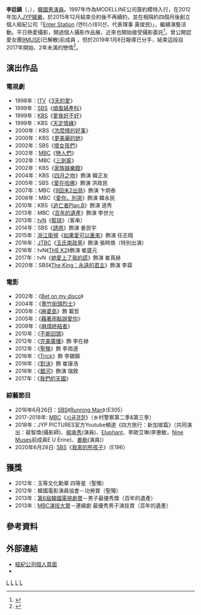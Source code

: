 {{藝人
| 姓名 = 李廷鎮
| 類型 = 男演員
| 圖片 = (특별수사 사형수의 편지) 셀럽 엄지척 영상 이정진 12s.jpg
| 圖片尺寸 = 250px
| 外文名 = 이정진
| 外文 = ko
| 羅馬拼音 = Lee Jung Jin
| 國籍 = {{KOR}}
| 出生日期 = {{birth_date_and_age|1978|5|25}}
| 出生地點 = {{KOR}}
| 職業 = [[演員|演員]]、[[攝影師|攝影師]]
| 語言 = [[韓語|韓語]]、[[英語|英語]]
| 教育程度 = [[建國大學|建國大學]]園藝學系畢業<br />[[漢陽大學|漢陽大學]]戲劇電影學系
| 出道日期 = 1997年
| 經紀公司 = [https://enterstation.modoo.at/ Enter Station] (2015-至今)
}}

'''李廷鎮'''（{{lang-ko|이정진}}，{{bd|1978年|5月25日|catIdx=L李}}），[[韓國|韓國]][[男演員|男演員]]。1997年作為MODELLINE公司簽約模特入行，在2012年加入[[JYP娛樂|JYP娛樂]]，於2015年12月結束合約後不再續約，並在相隔約四個月後創立個人經紀公司「[https://enterstation.modoo.at/ Enter Station] {{Wayback|url=https://enterstation.modoo.at/ |date=20210121102505 }} (엔터스테이션，代表理事 黃俊民)」，繼續演藝活動。平日熱愛攝影，開過個人攝影作品展，近來也開始接受攝影委託<ref>{{Cite web|url=http://ent.ltn.com.tw/news/breakingnews/1734677|title=（圖多）TWICE子瑜仙氣逼人女友照 原來是他拍的！ - 自由娛樂|accessdate=2016-08-30|last=自由娛樂|work=ent.ltn.com.tw|archive-date=2019-12-02|archive-url=https://web.archive.org/web/20191202083644/https://ent.ltn.com.tw/news/breakingnews/1734677|dead-url=no}}</ref>。曾公開認愛女團[[Nine_Muses|9MUSE]](已解散)前成員 {{link-ko|E U Erine|이유애린}}，但於2019年1月8日報導已分手，結束這段自2017年開始、2年未滿的戀情<ref>{{Cite web|url=https://entertain.naver.com/ranking/read?oid=421&aid=0003926294|title=[공식입장] 이정진 측 "이유애린과 결별, 좋은 선후배로 남기로"|accessdate=2019-04-08}}</ref>。

== 演出作品 ==
=== 電視劇 ===
*1998年：[[ITV|ITV]]《[[3天的愛|3天的愛]]》
*1999年：[[SBS株式會社|SBS]]《[[順風婦產科|順風婦產科]]》
*1999年：[[韓國放送公社|KBS]]《[[愛我好不好|愛我好不好]]》
*1999年：KBS《[[天定情緣|天定情緣]]》
*2000年：KBS《[[怎麼樣的好事|怎麼樣的好事]]》
*2000年：KBS《[[更美麗的她|更美麗的她]]》
*2002年：SBS《[[壞女孩們|壞女孩們]]》
*2002年：[[文化廣播_(韓國)|MBC]]《[[戀人們_(韓國電視劇)|戀人們]]》
*2002年：MBC《[[三劍客_(2002年電視劇)|三劍客]]》
*2002年：KBS《[[家族娛樂館|家族娛樂館]]》
*2004年：KBS《[[四月之吻|四月之吻]]》飾演 韓正友
*2005年：SBS《[[愛在哈佛|愛在哈佛]]》飾演 洪政民
*2007年：MBC《[[9回末2出局|9回末2出局]]》飾演 卞炯泰
*2008年：MBC《[[愛你，別哭|愛你，別哭]]》飾演 韓永民
*2010年：KBS《[[逃亡者Plan.B|逃亡者Plan.B]]》飾演 道秀
*2013年：MBC《[[百年的遺產|百年的遺產]]》飾演 李世允
*2013年：[[TVN|tvN]]《[[籃球_(電視劇)|籃球]]》（客串）
*2014年：SBS《[[誘惑_(韓國電視劇)|誘惑]]》飾演 姜民宇
*2015年：[[浙江衛視|浙江衛視]]《[[如果愛可以重來|如果愛可以重來]]》飾演 任志翔
*2016年：[[JTBC|JTBC]]《[[玉氏南政基|玉氏南政基]]》飾演 張時煥（特別出演）
*2016年：tvN《[[THE_K2|THE K2]]》飾演 崔盛元
*2017年：tvN《[[她愛上了我的謊_(韓國電視劇)|她愛上了我的謊]]》飾演 崔真赫
*2020年：SBS《[[The_King：永遠的君主|The King：永遠的君主]]》飾演 李霖

=== 電影 ===
*2002年：《[[Bet_on_my_disco|Bet on my disco]]》
*2004年：《[[墨竹街頭烈士|墨竹街頭烈士]]》
*2005年：《[[麻婆島|麻婆島]]》飾 載哲
*2005年：《[[藉著雨點說愛你_(電影)|藉著雨點說愛你]]》
*2009年：《[[麻煩終結者|麻煩終結者]]》
*2010年：《[[不能回頭|不能回頭]]》
*2012年：《[[完美廣播|完美廣播]]》飾 李在赫
*2012年：《[[聖殤|聖殤]]》飾 李崗道
*2016年：《[[Trick|Trick]]》飾 李錫鎮
*2016年：《[[對決|對決]]》飾 崔康浩
*2016年：《[[銀河_(電影)|銀河]]》飾演 瑞敘
*2017年：《[[我們的天國|我們的天國]]》

=== 綜藝節目 ===

* 2016年6月26日：[[SBS_(韓國)|SBS]]《[[Running_Man|Running Man]]》（E305）
*2017-2018年: [[MBC_(韓國)|MBC]]《[[시골경찰|시골경찰]]》（乡村警察第二季&第三季）
* 2018年：JYP PICTURES官方Youtube頻道《四方旅行：新加坡篇》（共同演出：裴智煥(攝影師)、[[柳承秀|柳承秀]](演員)、[[Eluphant|Eluphant]]、李歐艾琳(李惠敏，[[Nine_Muses|Nine Muses]]前成員E U Erine)、[[姜勛|姜勛]](演員)）
*2020年6月28日: [[SBS_(韓國)|SBS]]《[[我家的熊孩子|我家的熊孩子]]》（E196）

== 獲獎 ==
*2012年：玉等文化勳章 四等星（聖殤）
*2012年：韓國電影演員協會－功勞賞（聖殤）
*2013年：[[韓國電視劇節#第六屆（2013年）|第6屆韓國電視劇賞]]－男子最優秀獎（百年的遺產）
*2013年：[[MBC演技大賞|MBC演技大賞]]－連續劇 最優秀男子演技賞（百年的遺產）

== 參考資料 ==
{{reflist}}

== 外部連結 ==
*[https://enterstation.modoo.at/?link=a96nhnh0 經紀公司個人頁面] {{Wayback|url=https://enterstation.modoo.at/?link=a96nhnh0 |date=20210121101754 }} {{ko icon}}
*{{instagram|jung.jin.lee_}}

{{金銀淑作品}}
{{韓國電視劇獎男子最優秀賞}} 
[[Category:韓國電視演員|L]]
[[Category:韓國電影演員|L]]
[[Category:漢陽大學校友|L]]
[[Category:李姓|L]]